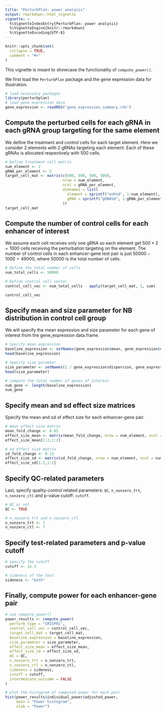 ```yaml
---
title: "PerturbPlan: power analysis"
output: rmarkdown::html_vignette
vignette: >
  %\VignetteIndexEntry{PerturbPlan: power analysis}
  %\VignetteEngine{knitr::rmarkdown}
  %\VignetteEncoding{UTF-8}
---
```


```r
knitr::opts_chunk$set(
  collapse = TRUE,
  comment = "#>"
)
```

This vignette is meant to showcase the functionality of `compute_power()`. 

We first load the `PerturbPlan` package and the gene expression data for illustration. 

```r
# load necessary packages
library(perturbplan)
# load gene expression data 
gene_expression <- readRDS("gene_expression_summary.rds")
```

## Compute the perturbed cells for each gRNA in each gRNA group targeting for the same element

We define the treatment and control cells for each target element. Here we consider $2$ elements with $2$ gRNAs targeting each element. Each of these gRNAs is allocated respectively with $500$ cells. 

```r
# Define treatment cell matrix
num_element <- 2
gRNA_per_element <- 2
target_cell_mat <- matrix(c(500, 500, 500, 500), 
                          nrow = num_element,
                          ncol = gRNA_per_element,
                          dimnames = list(
                            element = sprintf("enh%d", 1:num_element),
                            gRNA = sprintf("gRNA%d", 1:gRNA_per_element)
                          ))
target_cell_mat
```

## Compute the number of control cells for each enhancer of interest

We assume each cell receives only one gRNA so each element get $500\times 2=1000$ cells receiving the perturbation targeting on the element. The number of control cells in each enhancer-gene test pair is just $50000-1000=49000$, where $50000$ is the total number of cells.

```r
# Define the total number of cells
num_total_cells <- 50000

# Define control cell vector
control_cell_vec <- num_total_cells - apply(target_cell_mat, 1, sum)

control_cell_vec
```

## Specify mean and size parameter for NB distribution in control cell group

We will specify the mean expression and size parameter for each gene of interest from the gene_expression data.frame. 

```r
# Specify mean expression
baseline_expression <- setNames(gene_expression$mean, gene_expression$ensembl)
head(baseline_expression)

# Specify size paramter
size_parameter <- setNames(1 / gene_expression$dispersion, gene_expression$ensembl)
head(size_parameter)

# compute the total number of genes of interest
num_gene <- length(baseline_expression)
num_gene

```

## Specify mean and sd effect size matrices

Specify the mean and sd of effect size for each enhancer-gene pair.

```r
# mean effect size matrix
mean_fold_change <- 0.85
effect_size_mean <- matrix(mean_fold_change, nrow = num_element, ncol = num_gene)
effect_size_mean[1:2,1:2]

# sd effect size matrix
sd_fold_change <- 0.13
effect_size_sd <- matrix(sd_fold_change, nrow = num_element, ncol = num_gene)
effect_size_sd[1:2,1:2]

```

## Specify QC-related parameters

Last, specify quality-control related parameters: `QC`, `n_nonzero_trt`, `n_nonzero_ctl` and p-value cutoff: `cutoff`.


```r
# QC or not
QC <- TRUE

# n_nonzero_trt and n_nonzero_ctl
n_nonzero_trt <- 7
n_nonzero_ctl <- 7

```

## Specify test-related parameters and p-value cutoff

```r
# specify the cutoff
cutoff <- 1e-3

# sideness of the test
sideness <- "both"

```

## Finally, compute power for each enhancer-gene pair

```r
# use compute_power()
power_results <- compute_power(
  perturb_type = "CRISPRi",
  control_cell_vec = control_cell_vec,
  target_cell_mat = target_cell_mat,
  baseline_expression = baseline_expression,
  size_parameter = size_parameter,
  effect_size_mean = effect_size_mean,
  effect_size_sd = effect_size_sd,
  QC = QC,
  n_nonzero_trt = n_nonzero_trt,
  n_nonzero_ctl = n_nonzero_ctl,
  sideness = sideness,
  cutoff = cutoff,
  intermediate_outcome = FALSE
)

# plot the histogram of computed power for each pair
hist(power_results$individual_power$adjusted_power,
     main = "Power histogram",
     xlab = "Power")

```

